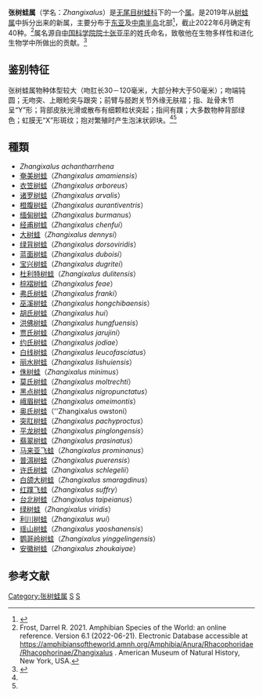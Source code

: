 {{Automatic taxobox
| image = 
| image_caption =
| taxon = Zhangixalus
| authority = Li, Jiang, Ren and Jiang, 2019
| type_species = [[宝兴树蛙|宝兴树蛙]]<br>''Zhangixalus dugritei''
| type_species_authority = [[譚衛道|David]], 1872
| synonyms =
}}
'''张树蛙属'''（学名：''Zhangixalus''）是[[无尾目|无尾目]][[树蛙科|树蛙科]]下的一个[[属|属]]。是2019年从[[树蛙属|树蛙属]]中拆分出来的新属，主要分布于[[东亚|东亚]]及[[中南半岛|中南半岛]]北部<ref name=JIAN>{{cite journal |author1=Dechun JIANG |coauthors=Ke JIANG,Jinlong REN,et al |title=Resurrection of the Genus Leptomantis, with Description of a New Genus to the Family Rhacophoridae (Amphibia: Anura) |journal=Asian Herpetological Research(AHR) |date=2019 |volume=10 |issue=1 |pages=1-12 |url=http://www.ahr-journal.com/oa/DArticle.aspx?type=view&id=20190101 |accessdate=2020-12-04 |archive-date=2021-01-26 |archive-url=https://web.archive.org/web/20210126163422/http://www.ahr-journal.com/oa/DArticle.aspx?type=view&id=20190101 |dead-url=no }}</ref>，截止2022年6月确定有40种。<ref>Frost, Darrel R. 2021. Amphibian Species of the World: an online reference.  Version 6.1 (2022-06-21). Electronic Database accessible at https://amphibiansoftheworld.amnh.org/Amphibia/Anura/Rhacophoridae/Rhacophorinae/Zhangixalus {{Wayback|url=https://amphibiansoftheworld.amnh.org/Amphibia/Anura/Rhacophoridae/Rhacophorinae/Zhangixalus |date=20220122145604 }}. American Museum of Natural History, New York, USA.</ref>属名源自[[中国科学院院士|中国科学院院士]][[张亚平|张亚平]]的姓氏命名，致敬他在生物多样性和进化生物学中所做出的贡献。<ref name="中国科学院">{{cite web |title=成都生物所发表树蛙科新属——张树蛙属Zhangixalus |url=https://www.cas.cn/syky/201904/t20190401_4687195.shtml |website=中国科学院 |accessdate=2022-06-21 |archive-date=2020-08-08 |archive-url=https://web.archive.org/web/20200808120839/http://www.cas.cn/syky/201904/t20190401_4687195.shtml }}</ref>
==鉴别特征==
张树蛙属物种体型较大（吻肛长30－120毫米，大部分种大于50毫米）；吻端钝圆；无吻突、上眼睑突与跟突；前臂与胫跗关节外缘无肤褶；指、趾骨末节呈“Y”形；背部皮肤光滑或散布有细颗粒状突起；指间有蹼；大多数物种背部绿色；虹膜无“X”形斑纹；抱对繁殖时产生泡沫状卵块。<ref name="中国科学院"/><ref name=JIAN/>

== 種類 ==
*''Zhangixalus achantharrhena''
* [[奄美树蛙|奄美树蛙]]（''Zhangixalus amamiensis''）
* [[衣笠树蛙|衣笠树蛙]]（''Zhangixalus arboreus''）
* [[诸罗树蛙|诸罗树蛙]]（''Zhangixalus arvalis''）
* [[橙腹树蛙|橙腹树蛙]]（''Zhangixalus aurantiventris''）
* [[缅甸树蛙|缅甸树蛙]]（''Zhangixalus burmanus''）
* [[经甫树蛙|经甫树蛙]]（''Zhangixalus chenfui''）
* [[大树蛙|大树蛙]]（''Zhangixalus dennysi''）
* [[绿背树蛙|绿背树蛙]]（''Zhangixalus dorsoviridis''）
* [[蓝面树蛙|蓝面树蛙]]（''Zhangixalus duboisi''）
* [[宝兴树蛙|宝兴树蛙]]（''Zhangixalus dugritei''）
* [[杜利特树蛙|杜利特树蛙]]（''Zhangixalus dulitensis''）
* [[棕褶树蛙|棕褶树蛙]]（''Zhangixalus feae''）
* [[弗氏树蛙|弗氏树蛙]]（''Zhangixalus franki''）
* [[巫溪树蛙|巫溪树蛙]]（''Zhangixalus hongchibaensis''）
* [[胡氏树蛙|胡氏树蛙]]（''Zhangixalus hui''）
* [[洪佛树蛙|洪佛树蛙]]（''Zhangixalus hungfuensis''）
* [[贾氏树蛙|贾氏树蛙]]（''Zhangixalus jarujini''）
* [[约氏树蛙|约氏树蛙]]（''Zhangixalus jodiae''）
* [[白线树蛙|白线树蛙]]（''Zhangixalus leucofasciatus''）
* [[丽水树蛙|丽水树蛙]]（''Zhangixalus lishuiensis''）
* [[侏树蛙|侏树蛙]]（''Zhangixalus minimus''）
* [[莫氏树蛙|莫氏树蛙]]（''Zhangixalus moltrechti''）
* [[黑点树蛙|黑点树蛙]]（''Zhangixalus nigropunctatus''）
* [[峨眉树蛙|峨眉树蛙]]（''Zhangixalus omeimontis''）
* [[奥氏树蛙|奥氏树蛙]]（''Zhangixalus owstoni）
* [[突肛树蛙|突肛树蛙]]（''Zhangixalus pachyproctus''）
* [[平龙树蛙|平龙树蛙]]（''Zhangixalus pinglongensis''）
* [[翡翠树蛙|翡翠树蛙]]（''Zhangixalus prasinatus''）
* [[马来亚飞蛙|马来亚飞蛙]]（''Zhangixalus prominanus''）
* [[普洱树蛙|普洱树蛙]]（''Zhangixalus puerensis''）
* [[许氏树蛙|许氏树蛙]]（''Zhangixalus schlegelii''）
* [[白颌大树蛙|白颌大树蛙]]（''Zhangixalus smaragdinus''）
* [[红蹼飞蛙|红蹼飞蛙]]（''Zhangixalus suffry''）
* [[台北树蛙|台北树蛙]]（''Zhangixalus taipeianus''）
* [[绿树蛙|绿树蛙]]（''Zhangixalus viridis''）
* [[利川树蛙|利川树蛙]]（''Zhangixalus wui''）
* [[瑶山树蛙|瑶山树蛙]]（''Zhangixalus yaoshanensis''）
* [[鹦哥岭树蛙|鹦哥岭树蛙]]（''Zhangixalus yinggelingensis''）
* [[安徽树蛙|安徽树蛙]]（''Zhangixalus zhoukaiyae''）

==参考文献==
{{reflist}}
{{Taxonbar|from=Q84469552}}
[[Category:张树蛙属|Category:张树蛙属]]
[[Category:树蛙科|S]]
[[Category:_2019年描述的分类群|S]]